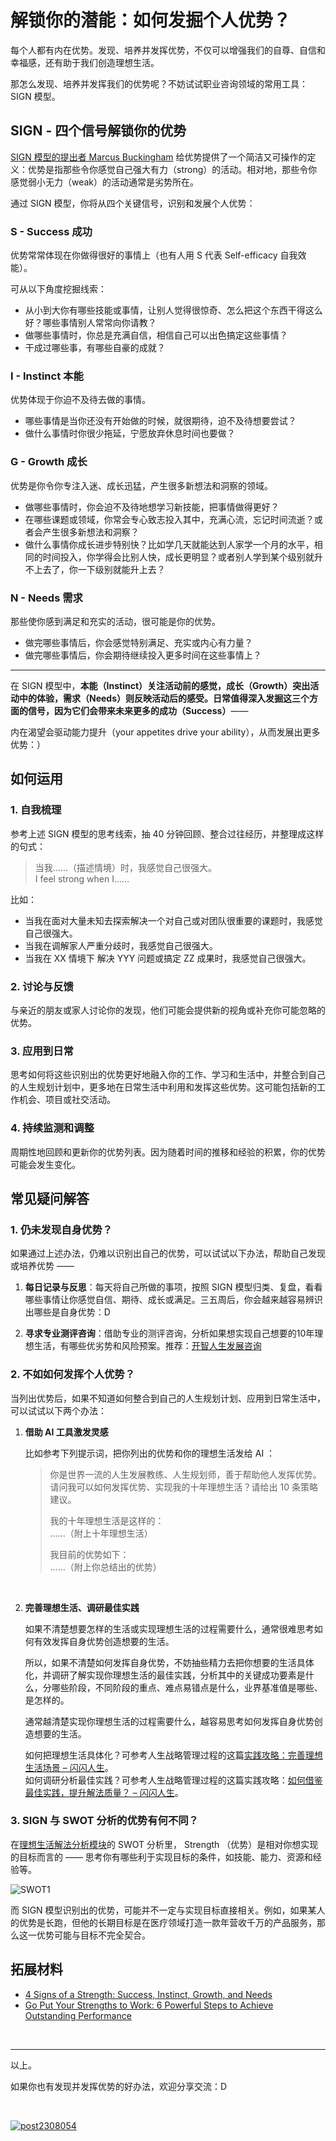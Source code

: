 # 解锁你的潜能：如何发掘个人优势？

每个人都有内在优势。发现、培养并发挥优势，不仅可以增强我们的自尊、自信和幸福感，还有助于我们创造理想生活。

那怎么发现、培养并发挥我们的优势呢？不妨试试职业咨询领域的常用工具：SIGN 模型。

## SIGN - 四个信号解锁你的优势

 [SIGN 模型的提出者 Marcus Buckingham](https://www.loveandwork.org/about) 给优势提供了一个简洁又可操作的定义：优势是指那些令你感觉自己强大有力（strong）的活动。相对地，那些令你感觉弱小无力（weak）的活动通常是劣势所在。

通过 SIGN 模型，你将从四个关键信号，识别和发展个人优势：

### **S** - Success 成功

优势常常体现在你做得很好的事情上（也有人用 S 代表 Self-efficacy 自我效能）。

可从以下角度挖掘线索：

- 从小到大你有哪些技能或事情，让别人觉得很惊奇、怎么把这个东西干得这么好？哪些事情别人常常向你请教？
- 做哪些事情时，你总是充满自信，相信自己可以出色搞定这些事情？
- 干成过哪些事，有哪些自豪的成就？



### **I** - Instinct 本能

优势体现于你迫不及待去做的事情。
- 哪些事情是当你还没有开始做的时候，就很期待，迫不及待想要尝试？
- 做什么事情时你很少拖延，宁愿放弃休息时间也要做？



### **G** - Growth 成长

优势是你令你专注入迷、成长迅猛，产生很多新想法和洞察的领域。

- 做哪些事情时，你会迫不及待地想学习新技能，把事情做得更好？
- 在哪些课题或领域，你常会专心致志投入其中，充满心流，忘记时间流逝？或者会产生很多新想法和洞察？
- 做什么事情你成长进步特别快？比如学几天就能达到人家学一个月的水平，相同的时间投入，你学得会比别人快，成长更明显？或者别人学到某个级别就升不上去了，你一下级别就能升上去？


   

### **N** - Needs 需求

那些使你感到满足和充实的活动，很可能是你的优势。

- 做完哪些事情后，你会感觉特别满足、充实或内心有力量？
- 做完哪些事情后，你会期待继续投入更多时间在这些事情上？

---

在 SIGN 模型中，**本能（Instinct）关注活动前的感觉，成长（Growth）突出活动中的体验，需求（Needs）则反映活动后的感受。日常值得深入发掘这三个方面的信号，因为它们会带来未来更多的成功（Success）**—— 

内在渴望会驱动能力提升（your appetites drive your ability），从而发展出更多优势：）


## 如何运用

### 1. 自我梳理

参考上述 SIGN 模型的思考线索，抽 40 分钟回顾、整合过往经历，并整理成这样的句式：

> 当我……（描述情境）时，我感觉自己很强大。<br /> I feel strong when I……

比如：

- 当我在面对大量未知去探索解决一个对自己或对团队很重要的课题时，我感觉自己很强大。
- 当我在调解家人严重分歧时，我感觉自己很强大。
- 当我在 XX 情境下 解决 YYY 问题或搞定 ZZ 成果时，我感觉自己很强大。

### 2. 讨论与反馈

与亲近的朋友或家人讨论你的发现，他们可能会提供新的视角或补充你可能忽略的优势。

### 3. 应用到日常


思考如何将这些识别出的优势更好地融入你的工作、学习和生活中，并整合到自己的人生规划计划中，更多地在日常生活中利用和发挥这些优势。这可能包括新的工作机会、项目或社交活动。



### 4. 持续监测和调整

周期性地回顾和更新你的优势列表。因为随着时间的推移和经验的积累，你的优势可能会发生变化。


## 常见疑问解答

### 1. 仍未发现自身优势？

如果通过上述办法，仍难以识别出自己的优势，可以试试以下办法，帮助自己发现或培养优势 —— 

1. **每日记录与反思**：每天将自己所做的事项，按照 SIGN 模型归类、复盘，看看哪些事情让你感觉自信、期待、成长或满足。三五周后，你会越来越容易辨识出哪些是自身优势：D

2. **寻求专业测评咨询**：借助专业的测评咨询，分析如果想实现自己想要的10年理想生活，有哪些优劣势和风险预案。推荐：[开智人生发展咨询](https://mp.weixin.qq.com/s/wAQzkxOoXJMyk1ImrLZLXA)

### 2. 不如如何发挥个人优势？

当列出优势后，如果不知道如何整合到自己的人生规划计划、应用到日常生活中，可以试试以下两个办法：

1. **借助 AI 工具激发灵感**

    比如参考下列提示词，把你列出的优势和你的理想生活发给 AI ：

    > 你是世界一流的人生发展教练、人生规划师，善于帮助他人发挥优势。请问我可以如何发挥优势、实现我的十年理想生活？请给出 10 条策略建议。
    >
    > 我的十年理想生活是这样的：<br />
    > ……（附上十年理想生活）
    >
    > 我目前的优势如下：<br />
    > ……（附上你总结出的优势）

<br />

2. **完善理想生活、调研最佳实践**

    如果不清楚想要怎样的生活或实现理想生活的过程需要什么，通常很难思考如何有效发挥自身优势创造想要的生活。

    所以，如果不清楚如何发挥自身优势，不妨抽些精力去把你想要的生活具体化，并调研了解实现你理想生活的最佳实践，分析其中的关键成功要素是什么，分哪些阶段，不同阶段的重点、难点易错点是什么，业界基准值是哪些、是怎样的。

    通常越清楚实现你理想生活的过程需要什么，越容易思考如何发挥自身优势创造想要的生活。

    如何把理想生活具体化？可参考人生战略管理过程的这篇[实践攻略：完善理想生活场景 – 闪闪人生](http://localhost:3000/docs/project-meta/p1)。 <br />
    如何调研分析最佳实践？可参考人生战略管理过程的这篇实践攻略：[如何借鉴最佳实践，提升解法质量？ – 闪闪人生](/project-meta/p2)。


### 3. SIGN 与 SWOT 分析的优势有何不同？

在[理想生活解法分析模块](https://sunnylife.feishu.cn/docx/CnWvdxelsof5xHx06ORca3Hdn8g#BrKGdwq4VobMSpxK8IRckmKxnMc)的 SWOT 分析里， Strength （优势）是相对你想实现的目标而言的 —— 思考你有哪些利于实现目标的条件，如技能、能力、资源和经验等。


![SWOT1](https://cdn.sunnyhuang.net/share/SWOT1.png?x-oss-process=image/watermark,t_3,fill_1,padx_200,pady_200,text_6Zeq6Zeq5Lq655Sf,rotate_330 ':size=360')

而 SIGN 模型识别出的优势，可能并不一定与实现目标直接相关。例如，如果某人的优势是长跑，但他的长期目标是在医疗领域打造一款年营收千万的产品服务，那么这一优势可能与目标不完全契合。










## 拓展材料

- [4 Signs of a Strength: Success, Instinct, Growth, and Needs](https://sourcesofinsight.com/sign-the-4-signs-of-a-strength/)
- [Go Put Your Strengths to Work: 6 Powerful Steps to Achieve Outstanding Performance](https://www.amazon.com/exec/obidos/ASIN/B000OI119M/thbosh-20/)

<br />

---

以上。

如果你也有发现并发挥优势的好办法，欢迎分享交流：D

<br />

[![post2308054](https://cdn.sunnyhuang.net/share/banner2308047.png/webp)](/)